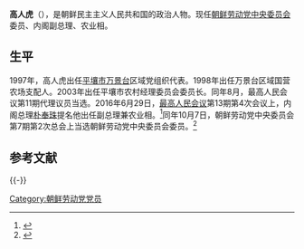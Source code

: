 {{Infobox officeholder
| 图像        =
| 图像说明    = 高人虎
| 职务1       = [[朝鲜劳动党中央委员会|朝鲜劳动党中央委员会]]委员
| 就任日期1   = 2017年10月
| 卸任日期1   = 
| 前任1       = 
| 继任1       = 
| 1blankname1 = 委员长
| 1namedata1  = [[金正恩|金正恩]]
| 职务2       = 朝鲜民主主义人民共和国农业相
| 就任日期2   = 2016年6月29日
| 卸任日期2   = 
| 前任2       = [[李哲萬|李哲万]]
| 继任2       = 
| 职务3       = 朝鲜劳动党中央委员会内阁副总理
| 就任日期3   = 2016年6月29日
| 卸任日期3   = 
| 总理3       = [[朴奉珠|朴奉珠]]
| 前任3       = 
| 继任3       = 
| 职务4       = 
| 就任日期4   = 
| 卸任日期4   = 
| 前任4       = 
| 继任4       = 
| 姓名        = 高人虎
| 原名        = 
| 出生日期    = <!-- {{birth date and age|||}} 或 {{birth year and age|}}  -->
| 出生地点    = {{DPRK}}
| 逝世日期    = <!-- {{death date and age|}}（死亡在前，出生在后）{{death year and age| }} -->
| 逝世地点    = 
| 政党        = {{WPK}}
| 职业        = 官员
| 父母        = 
| 配偶        = <!--{{marriage|姓名|}} -->
| 子女        = 
| 亲属        = 
| 信仰        = 
| 母校        = 
| 网站        = 
| 签名        = 
| 脚注        = 
}}
'''高人虎'''（{{lang-ko|고인호}}），是朝鲜民主主义人民共和国的政治人物。现任[[朝鲜劳动党中央委员会|朝鲜劳动党中央委员会]]委员、内阁副总理、农业相。

==生平==
1997年，高人虎出任[[平壤市|平壤市]][[万景台|万景台]]区域党组织代表。1998年出任万景台区域国营农场支配人。2003年出任平壤市农村经理委员会委员长。同年8月，最高人民会议第11期代理议员当选。2016年6月29日，[[最高人民会议|最高人民会议]]第13期第4次会议上，内阁总理[[朴奉珠|朴奉珠]]提名他出任副总理兼农业相。<ref>{{cite news |title=北朝鮮、国家機関を大幅に再編…最高人民会議 |url=https://dailynk.jp/archives/69746/9 |accessdate=2021-01-14 |work=dailynk.jp |date=2016-06-30 |language=ja |archive-date=2021-01-14 |archive-url=https://web.archive.org/web/20210114222302/https://dailynk.jp/archives/69746/9 |dead-url=no }}</ref>同年10月7日，朝鲜劳动党中央委员会第7期第2次总会上当选朝鲜劳动党中央委员会委员。<ref>{{cite news |title=朝鮮労働党中央委員会の総会…金与正氏が党中央委員に |url=https://dailynk.jp/archives/97093 |accessdate=2021-01-14 |work=dailynk.jp |date=2017-10-08 |language=ja |archive-date=2020-11-24 |archive-url=https://web.archive.org/web/20201124125014/https://dailynk.jp/archives/97093 |dead-url=no }}</ref>

==参考文献==
{{reflist}}

{{-}}
{{start box}}
{{s-gov|prc}}
{{s-before|[[李哲萬|李哲万]]}}
{{s-title|朝鲜民主主义人民共和国农业相|2016年6月－}}
{{s-inc}}
{{end box}}

{{DEFAULTSORT:Gao高人虎}}
[[Category:朝鲜劳动党党员|Category:朝鲜劳动党党员]]